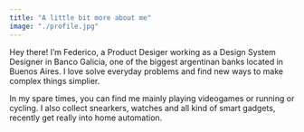 ```yaml
---
title: "A little bit more about me"
image: "./profile.jpg"
---
```


Hey there! I’m Federico, a Product Desiger working as a Design System Designer in Banco Galicia, one of the biggest argentinan banks located in Buenos Aires.
I love solve everyday problems and find new ways to make complex things simplier.

In my spare times, you can find me mainly playing videogames or running or cycling.
I also collect snearkers, watches and all kind of smart gadgets, recently get really into home automation.